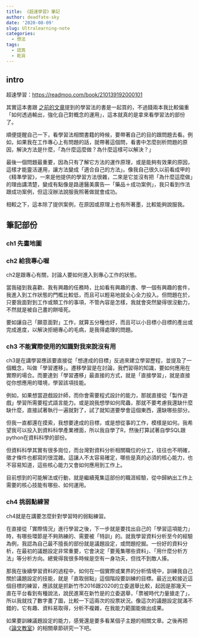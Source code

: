 ```yaml
---
title: 《超速學習》筆記
author: deadfate-sky
date: '2020-08-09'
slug: Ultralearning-note
categories:
  - 想法
tags:
  - 認真
  - 乾貨
---
```


## intro 
超速學習：<https://readmoo.com/book/210139192000101>  


其實這本書跟 [之前的文章](https://deadfate.rbind.io/2020/08/01/how-to-learning-and-how-to-write/)提到的學習法的書是一起買的，不過錢兩本我比較偏重「如何透過輸出，強化自己對概念的運用」，這本就真的是拿來看學習法的部份了。

順便提醒自己一下，看學習法相關書籍的時候，要帶著自己的目的跟問題去看。例如，如果我在工作專心上有問題的話，就帶著這個問，看書中怎麼剖析問題的原因，解決方法是什麼，「為什麼這麼做？為什麼這樣可以解決？」  

最後一個問題最重要，因為只有了解它方法的運作原理，或是能夠有效果的原因，這樣才能靈活運用，讓方法變成「適合自己的方法」。像我自己很久以前看成甲的《精準學習》，一來是他提供的學習方法很雜，二來是它並沒有把「為什麼這麼做」的理由講清楚，變成有點像是路邊醫美廣告—「藥品＋成功案例」，我只看到作法跟成功案例，但這沒辦法說服我照著做就會成功。  

相較之下，這本除了提供案例，在原因或原理上也有所著墨，比較能夠說服我。  


## 筆記部份  

### ch1 先畫地圖

### ch2 給我專心喔  
ch2是跟專心有關，討論人要如何進入到專心工作的狀態。  

當我碰到我喜歡、我有興趣的任務時，比如看有興趣的書、學一個有興趣的套件，我進入到工作狀態的門檻比較低，而且可以輕易地就全心全力投入。但問題在於，只要我面對到工作或類工作的事項，不管內容是怎樣，我就會突然變得很沒動力，不然就是被自己畫的餅噎死。

要如讓自己「願意面對」工作，就算五分種也好，而且可以小目標小目標的產出或完成進度，以解決拒絕專心的毛病，是我得處理的問題。

### ch3 不能實際使用的知識對我來說沒有用  
ch3是在講學習應該要直接從「想達成的目標」反過來建立學習歷程，並提及了一個概念，叫做「學習遷移」。遷移學習是在討論，我們習得的知識，要如何應用在實際的場合。而要達到「學習遷移」最直接的方式，就是「直接學習」，就是直接從你想應用的環境，學習該項技能。  

例如，如果想當遊戲設計師，而你會需要程式設計的能力，那就直接從「製作遊戲」學習所需要程式語言能力。或是說我想學如何爬蟲，那就不要考慮我還缺什麼缺什麼，直接試著執行一遍就對了，試了就知道要學會這個東西，還缺哪些部分。  

但我一直都還在摸索，我想要達成的目標，或是想從事的工作，模樣是如何。我希望我可以投入到資料科學產業裡面，所以我自學了R，然後打算試著自學SQL跟python在資料科學的部份。  

但資料科學其實有很多崗位，而台灣對資料分析相關職位的分工，往往也不明確，徵才條件也都寫的很混雜。這讓人不太容易確定，哪些是真的必須的核心能力，也不容易知道，這些核心能力又會如何應用到工作上。  

目前想到的可能解法或行動，就是繼續蒐集這部份的職涯經驗，從中歸納出工作上需要的核心技能有哪些、如何運用。



### ch4 挑弱點練習
ch4就是在講要怎麼針對學習時的弱點練習。 

在直接從「實際情況」進行學習之後，下一步就是要找出自己的「學習這項能力」時，有哪些環節是不夠熟練的、需要被「特訓」的。就我學習資料分析至今的經驗為例，我認為自己最不擅長的部份就是議題設定，或問題挖掘。一份好的資料分析，在最初的議題設定非常重要，它會決定「要蒐集哪些資料」、「用什麼分析方法」等分析方向。總覺得我很多時候是空有一身功夫，但找不到敵人揍。  

那我在後續學習資料的過程中，如何在一個實際或業界的分析情境中，訓練我自己關於議題設定的技能，就是「直取弱點」這個階段要訓練的目標。最近比較接近這個目標的練習，應該就是抓新竹市2016跟2020的立委選舉比較，起因是那幾天一直在平台看到有種說法，說民進黨在新竹是的立委選舉，「票被時代力量搶走了」，所以我就找了數字畫了圖，比較一下這兩次的投票狀況。像這次的議題設定就滿不錯的，它有趣、資料易取得，分析不複雜，在我能力範圍能做出成果。  

如果要訓練議題設定的能力，感覺還是要多看某個子主題的相關文章。之後再把《[論文教室](https://www.books.com.tw/products/0010819459)》的相關章節研究一下吧。